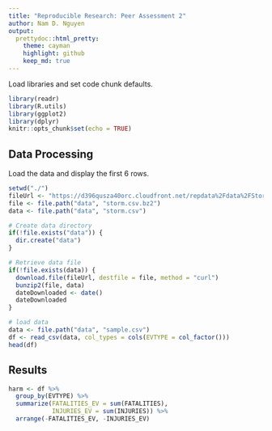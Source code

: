 ```yaml
---
title: "Reproducible Research: Peer Assessment 2"
author: Nam D. Nguyen
output:
  prettydoc::html_pretty:
    theme: cayman
    highlight: github
    keep_md: true
---
```


Load libraries and set code chunk defaults.

```r
library(readr)
library(R.utils)
library(ggplot2)
library(dplyr)
knitr::opts_chunk$set(echo = TRUE)
```

## Data Processing

Load the data and display the first 6 rows.

```r
setwd("./")
fileUrl <- "https://d396qusza40orc.cloudfront.net/repdata%2Fdata%2FStormData.csv.bz2"
file <- file.path("data", "storm.csv.bz2")
data <- file.path("data", "storm.csv")

# Create data directory
if(!file.exists("data")) {
  dir.create("data")
}

# Retrieve data file
if(!file.exists(data)) {
  download.file(fileUrl, destfile = file, method = "curl")
  bunzip2(file, data)
  dateDownloaded <- date()
  dateDownloaded
}

# load data
data <- file.path("data", "sample.csv")
df <- read_csv(data, col_types = cols(EVTYPE = col_factor()))
head(df)
```

## Results
```r
harm <- df %>%
  group_by(EVTYPE) %>%
  summarize(FATALITIES_EV = sum(FATALITIES),
            INJURIES_EV = sum(INJURIES)) %>%
  arrange(-FATALITIES_EV, -INJURIES_EV)
```
